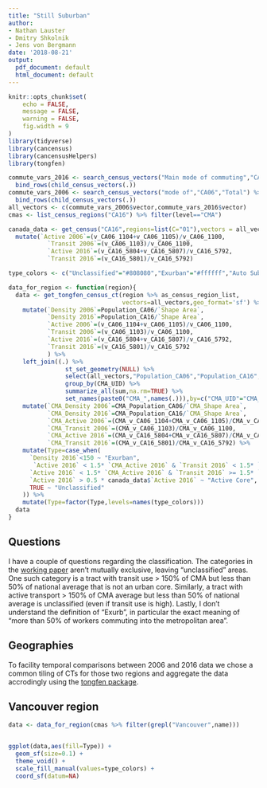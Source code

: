 ```yaml
---
title: "Still Suburban"
author:
- Nathan Lauster
- Dmitry Shkolnik
- Jens von Bergmann
date: '2018-08-21'
output:
  pdf_document: default
  html_document: default
---
```


```r
knitr::opts_chunk$set(
	echo = FALSE,
	message = FALSE,
	warning = FALSE,
	fig.width = 9
)
library(tidyverse)
library(cancensus)
library(cancensusHelpers)
library(tongfen)
```

```r
commute_vars_2016 <- search_census_vectors("Main mode of commuting","CA16","Total") %>% 
  bind_rows(child_census_vectors(.))
commute_vars_2006 <- search_census_vectors("mode of","CA06","Total") %>% 
  bind_rows(child_census_vectors(.))
all_vectors <- c(commute_vars_2006$vector,commute_vars_2016$vector)
cmas <- list_census_regions("CA16") %>% filter(level=="CMA")

canada_data <- get_census("CA16",regions=list(C="01"),vectors = all_vectors,level="Regions",labels ="short") %>%
  mutate(`Active 2006`=(v_CA06_1104+v_CA06_1105)/v_CA06_1100,
           `Transit 2006`=(v_CA06_1103)/v_CA06_1100,
           `Active 2016`=(v_CA16_5804+v_CA16_5807)/v_CA16_5792,
           `Transit 2016`=(v_CA16_5801)/v_CA16_5792)

type_colors <- c("Unclassified"="#808080","Exurban"="#ffffff","Auto Suburb"="#FDFFB0","Transit Suburb"="#E0E507","Active Core"="#989A07")

data_for_region <- function(region){
  data <- get_tongfen_census_ct(region %>% as_census_region_list,
                                vectors=all_vectors,geo_format='sf') %>%
    mutate(`Density 2006`=Population_CA06/`Shape Area`,
           `Density 2016`=Population_CA16/`Shape Area`,
           `Active 2006`=(v_CA06_1104+v_CA06_1105)/v_CA06_1100,
           `Transit 2006`=(v_CA06_1103)/v_CA06_1100,
           `Active 2016`=(v_CA16_5804+v_CA16_5807)/v_CA16_5792,
           `Transit 2016`=(v_CA16_5801)/v_CA16_5792
           ) %>%
    left_join((.) %>% 
                st_set_geometry(NULL) %>%
                select(all_vectors,"Population_CA06","Population_CA16","Shape Area","CMA_UID") %>%
                group_by(CMA_UID) %>%
                summarize_all(sum,na.rm=TRUE) %>%
                set_names(paste0("CMA_",names(.))),by=c("CMA_UID"="CMA_CMA_UID")) %>%
    mutate(`CMA_Density 2006`=CMA_Population_CA06/`CMA_Shape Area`,
           `CMA_Density 2016`=CMA_Population_CA16/`CMA_Shape Area`,
           `CMA_Active 2006`=(CMA_v_CA06_1104+CMA_v_CA06_1105)/CMA_v_CA06_1100,
           `CMA_Transit 2006`=(CMA_v_CA06_1103)/CMA_v_CA06_1100,
           `CMA_Active 2016`=(CMA_v_CA16_5804+CMA_v_CA16_5807)/CMA_v_CA16_5792,
           `CMA_Transit 2016`=(CMA_v_CA16_5801)/CMA_v_CA16_5792) %>%
    mutate(Type=case_when(
      `Density 2016`<150 ~ "Exurban",
       `Active 2016` < 1.5* `CMA_Active 2016` & `Transit 2016` < 1.5* `CMA_Transit 2016` ~ "Auto Suburb",
      `Active 2016` < 1.5* `CMA_Active 2016` & `Transit 2016` >= 1.5* `CMA_Transit 2016` & `Transit 2016` > 0.5 * canada_data$`Transit 2016` ~ "Transit Suburb",
      `Active 2016` > 0.5 * canada_data$`Active 2016` ~ "Active Core",
      TRUE ~ "Unclassified"
    )) %>%
    mutate(Type=factor(Type,levels=names(type_colors)))
  data
}
```

## Questions
I have a couple of questions regarding the classification. The categories in the [working paper](http://www.canadianurbanism.ca/wp-content/uploads/2018/08/Still-Suburban-report-For-Release-comp.pdf) aren't mutually exclusive, leaving "unclassified" areas. One such category is a tract with transit use > 150% of CMA but less than 50% of national average that is not an urban core. Similarly, a tract with active transport > 150% of CMA average but less than 50% of national average is unclassified (even if transit use is high). Lastly, I don't understand the definition of "Exurb", in particular the exact meaning of "more than 50% of workers commuting into the metropolitan area".

## Geographies
To facility temporal comparisons between 2006 and 2016 data we chose a common tiling of CTs for those two regions and aggregate the data accrodingly using the [tongfen package](https://github.com/mountainMath/tongfen).


## Vancouver region
```r

data <- data_for_region(cmas %>% filter(grepl("Vancouver",name)))


ggplot(data,aes(fill=Type)) +
  geom_sf(size=0.1) +
  theme_void() +
  scale_fill_manual(values=type_colors) +
  coord_sf(datum=NA)
```

